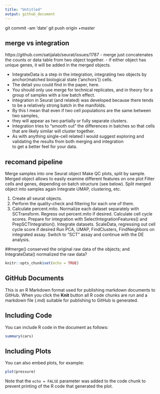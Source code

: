 ```yaml
---
title: "Untitled"
output: github_document
---
```

git commit -am 'date'
git push origin +master 

## merge vs integration
https://github.com/satijalab/seurat/issues/1787 
- merge just concatenates the counts or data table from two object together.
- if either object has unique genes, it will be added in the merged objects. 
 
- IntegrateData is a step in the integration, integrating two objects by anchor(matched biological state ('anchors')) cells.  
- The detail you could find in the paper, here. 
- You should only use merge for technical replicates, and in theory for a group of samples with a low batch effect.  
- Integration in Seurat (and related) was developed because there tends to be a relatively strong batch in the manifolds.  
- By this I mean that even if two cell populations are the same between two samples,  
- they will appear as two partially or fully separate clusters.  
- Integration tries to "smooth out" the differences in batches so that cells that are likely similar will cluster together.  
- As with anything single-cell related I would suggest exploring and validating the results from both merging and integration  
to get a better feel for your data. 
 
## recomand pipeline
Merge samples into one Seurat object 
Make QC plots, split by sample. Merged object allows to easily examine different features on one plot 
Filter cells and genes, depending on batch structure (see below). 
Split merged object into samples again 
Integrate 
UMAP, clustering, etc. 

1. Create all seurat objects. 
2. Perform the quality-check and filtering for each one of them. 
3. Calculate percent.mito. 
Normalize each dataset separately with SCTransform. Regress out percent.mito if desired. 
Calculate cell cycle scores. 
Prepare for integration with SelectIntegrationFeatures() and PrepSCTIntegration(). 
Integrate datasets. 
ScaleData, regressing out cell cycle score if desired 
Run PCA, UMAP, FindClusters, FindNeighbors on integrated assay. 
Switch to "SCT" assay and continue with the DE analysis. 

##merge() conserved the original raw data of the objects; and IntegrateData() normalized the raw data? 

```r
knitr::opts_chunk$set(echo = TRUE)
```

## GitHub Documents

This is an R Markdown format used for publishing markdown documents to GitHub. When you click the **Knit** button all R code chunks are run and a markdown file (.md) suitable for publishing to GitHub is generated.

## Including Code

You can include R code in the document as follows:

```r
summary(cars)
```

## Including Plots

You can also embed plots, for example:

```r
plot(pressure)
```

Note that the `echo = FALSE` parameter was added to the code chunk to prevent printing of the R code that generated the plot.
